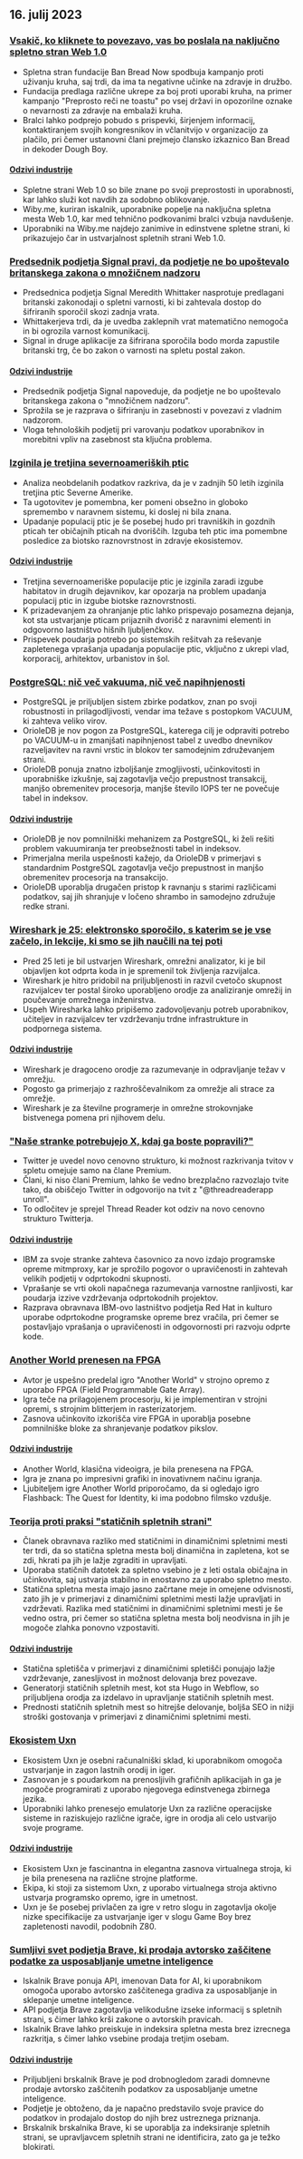 

<CallToAction />

<Steps>

## 16. julij 2023

### [Vsakič, ko kliknete to povezavo, vas bo poslala na naključno spletno stran Web 1.0](https://wiby.me/surprise/)

- Spletna stran fundacije Ban Bread Now spodbuja kampanjo proti uživanju kruha, saj trdi, da ima ta negativne učinke na zdravje in družbo.
- Fundacija predlaga različne ukrepe za boj proti uporabi kruha, na primer kampanjo "Preprosto reči ne toastu" po vsej državi in opozorilne oznake o nevarnosti za zdravje na embalaži kruha.
- Bralci lahko podprejo pobudo s prispevki, širjenjem informacij, kontaktiranjem svojih kongresnikov in včlanitvijo v organizacijo za plačilo, pri čemer ustanovni člani prejmejo člansko izkaznico Ban Bread in dekoder Dough Boy.

#### [Odzivi industrije](http://news.ycombinator.com/item?id=36739920)

- Spletne strani Web 1.0 so bile znane po svoji preprostosti in uporabnosti, kar lahko služi kot navdih za sodobno oblikovanje.
- Wiby.me, kuriran iskalnik, uporabnike popelje na naključna spletna mesta Web 1.0, kar med tehnično podkovanimi bralci vzbuja navdušenje.
- Uporabniki na Wiby.me najdejo zanimive in edinstvene spletne strani, ki prikazujejo čar in ustvarjalnost spletnih strani Web 1.0.

### [Predsednik podjetja Signal pravi, da podjetje ne bo upoštevalo britanskega zakona o množičnem nadzoru](https://fortune.com/2023/07/13/signal-president-mass-surveillance-uk-law/)

- Predsednica podjetja Signal Meredith Whittaker nasprotuje predlagani britanski zakonodaji o spletni varnosti, ki bi zahtevala dostop do šifriranih sporočil skozi zadnja vrata.
- Whittakerjeva trdi, da je uvedba zaklepnih vrat matematično nemogoča in bi ogrozila varnost komunikacij.
- Signal in druge aplikacije za šifrirana sporočila bodo morda zapustile britanski trg, če bo zakon o varnosti na spletu postal zakon.

#### [Odzivi industrije](http://news.ycombinator.com/item?id=36737733)

- Predsednik podjetja Signal napoveduje, da podjetje ne bo upoštevalo britanskega zakona o "množičnem nadzoru".
- Sprožila se je razprava o šifriranju in zasebnosti v povezavi z vladnim nadzorom.
- Vloga tehnoloških podjetij pri varovanju podatkov uporabnikov in morebitni vpliv na zasebnost sta ključna problema.

### [Izginila je tretjina severnoameriških ptic](https://nautil.us/a-third-of-north-americas-birds-have-vanished-340007/)

- Analiza neobdelanih podatkov razkriva, da je v zadnjih 50 letih izginila tretjina ptic Severne Amerike.
- Ta ugotovitev je pomembna, ker pomeni obsežno in globoko spremembo v naravnem sistemu, ki doslej ni bila znana.
- Upadanje populacij ptic je še posebej hudo pri travniških in gozdnih pticah ter običajnih pticah na dvoriščih. Izguba teh ptic ima pomembne posledice za biotsko raznovrstnost in zdravje ekosistemov.

#### [Odzivi industrije](http://news.ycombinator.com/item?id=36741910)

- Tretjina severnoameriške populacije ptic je izginila zaradi izgube habitatov in drugih dejavnikov, kar opozarja na problem upadanja populacij ptic in izgube biotske raznovrstnosti.
- K prizadevanjem za ohranjanje ptic lahko prispevajo posamezna dejanja, kot sta ustvarjanje pticam prijaznih dvorišč z naravnimi elementi in odgovorno lastništvo hišnih ljubljenčkov.
- Prispevek poudarja potrebo po sistemskih rešitvah za reševanje zapletenega vprašanja upadanja populacije ptic, vključno z ukrepi vlad, korporacij, arhitektov, urbanistov in šol.

### [PostgreSQL: nič več vakuuma, nič več napihnjenosti](https://www.orioledata.com/blog/no-more-vacuum-in-postgresql/)

- PostgreSQL je priljubljen sistem zbirke podatkov, znan po svoji robustnosti in prilagodljivosti, vendar ima težave s postopkom VACUUM, ki zahteva veliko virov.
- OrioleDB je nov pogon za PostgreSQL, katerega cilj je odpraviti potrebo po VACUUM-u in zmanjšati napihnjenost tabel z uvedbo dnevnikov razveljavitev na ravni vrstic in blokov ter samodejnim združevanjem strani.
- OrioleDB ponuja znatno izboljšanje zmogljivosti, učinkovitosti in uporabniške izkušnje, saj zagotavlja večjo prepustnost transakcij, manjšo obremenitev procesorja, manjše število IOPS ter ne povečuje tabel in indeksov.

#### [Odzivi industrije](http://news.ycombinator.com/item?id=36740921)

- OrioleDB je nov pomnilniški mehanizem za PostgreSQL, ki želi rešiti problem vakuumiranja ter preobsežnosti tabel in indeksov.
- Primerjalna merila uspešnosti kažejo, da OrioleDB v primerjavi s standardnim PostgreSQL zagotavlja večjo prepustnost in manjšo obremenitev procesorja na transakcijo.
- OrioleDB uporablja drugačen pristop k ravnanju s starimi različicami podatkov, saj jih shranjuje v ločeno shrambo in samodejno združuje redke strani.

### [Wireshark je 25: elektronsko sporočilo, s katerim se je vse začelo, in lekcije, ki smo se jih naučili na tej poti](https://blog.wireshark.org/2023/07/wireshark-is-25/)

- Pred 25 leti je bil ustvarjen Wireshark, omrežni analizator, ki je bil objavljen kot odprta koda in je spremenil tok življenja razvijalca.
- Wireshark je hitro pridobil na priljubljenosti in razvil cvetočo skupnost razvijalcev ter postal široko uporabljeno orodje za analiziranje omrežij in poučevanje omrežnega inženirstva.
- Uspeh Wiresharka lahko pripišemo zadovoljevanju potreb uporabnikov, učiteljev in razvijalcev ter vzdrževanju trdne infrastrukture in podpornega sistema.

#### [Odzivi industrije](http://news.ycombinator.com/item?id=36734214)

- Wireshark je dragoceno orodje za razumevanje in odpravljanje težav v omrežju.
- Pogosto ga primerjajo z razhroščevalnikom za omrežje ali strace za omrežje.
- Wireshark je za številne programerje in omrežne strokovnjake bistvenega pomena pri njihovem delu.

### ["Naše stranke potrebujejo X, kdaj ga boste popravili?"](https://twitter.com/maximilianhils/status/1680193548212228097)

- Twitter je uvedel novo cenovno strukturo, ki možnost razkrivanja tvitov v spletu omejuje samo na člane Premium.
- Člani, ki niso člani Premium, lahko še vedno brezplačno razvozlajo tvite tako, da obiščejo Twitter in odgovorijo na tvit z "@threadreaderapp unroll".
- To odločitev je sprejel Thread Reader kot odziv na novo cenovno strukturo Twitterja.

#### [Odzivi industrije](http://news.ycombinator.com/item?id=36737567)

- IBM za svoje stranke zahteva časovnico za novo izdajo programske opreme mitmproxy, kar je sprožilo pogovor o upravičenosti in zahtevah velikih podjetij v odprtokodni skupnosti.
- Vprašanje se vrti okoli napačnega razumevanja varnostne ranljivosti, kar poudarja izzive vzdrževanja odprtokodnih projektov.
- Razprava obravnava IBM-ovo lastništvo podjetja Red Hat in kulturo uporabe odprtokodne programske opreme brez vračila, pri čemer se postavljajo vprašanja o upravičenosti in odgovornosti pri razvoju odprte kode.

### [Another World prenesen na FPGA](https://github.com/sylefeb/a5k)

- Avtor je uspešno predelal igro "Another World" v strojno opremo z uporabo FPGA (Field Programmable Gate Array).
- Igra teče na prilagojenem procesorju, ki je implementiran v strojni opremi, s strojnim blitterjem in rasterizatorjem.
- Zasnova učinkovito izkorišča vire FPGA in uporablja posebne pomnilniške bloke za shranjevanje podatkov pikslov.

#### [Odzivi industrije](http://news.ycombinator.com/item?id=36738347)

- Another World, klasična videoigra, je bila prenesena na FPGA.
- Igra je znana po impresivni grafiki in inovativnem načinu igranja.
- Ljubiteljem igre Another World priporočamo, da si ogledajo igro Flashback: The Quest for Identity, ki ima podobno filmsko vzdušje.

### [Teorija proti praksi "statičnih spletnih strani"](https://utcc.utoronto.ca/~cks/space/blog/web/StaticWebsiteTheoryPractice)

- Članek obravnava razliko med statičnimi in dinamičnimi spletnimi mesti ter trdi, da so statična spletna mesta bolj dinamična in zapletena, kot se zdi, hkrati pa jih je lažje zgraditi in upravljati.
- Uporaba statičnih datotek za spletno vsebino je z leti ostala običajna in učinkovita, saj ustvarja stabilno in enostavno za uporabo spletno mesto.
- Statična spletna mesta imajo jasno začrtane meje in omejene odvisnosti, zato jih je v primerjavi z dinamičnimi spletnimi mesti lažje upravljati in vzdrževati. Razlika med statičnimi in dinamičnimi spletnimi mesti je še vedno ostra, pri čemer so statična spletna mesta bolj neodvisna in jih je mogoče zlahka ponovno vzpostaviti.

#### [Odzivi industrije](http://news.ycombinator.com/item?id=36734423)

- Statična spletišča v primerjavi z dinamičnimi spletišči ponujajo lažje vzdrževanje, zanesljivost in možnost delovanja brez povezave.
- Generatorji statičnih spletnih mest, kot sta Hugo in Webflow, so priljubljena orodja za izdelavo in upravljanje statičnih spletnih mest.
- Prednosti statičnih spletnih mest so hitrejše delovanje, boljša SEO in nižji stroški gostovanja v primerjavi z dinamičnimi spletnimi mesti.

### [Ekosistem Uxn](https://100r.co/site/uxn.html)

- Ekosistem Uxn je osebni računalniški sklad, ki uporabnikom omogoča ustvarjanje in zagon lastnih orodij in iger.
- Zasnovan je s poudarkom na prenosljivih grafičnih aplikacijah in ga je mogoče programirati z uporabo njegovega edinstvenega zbirnega jezika.
- Uporabniki lahko prenesejo emulatorje Uxn za različne operacijske sisteme in raziskujejo različne igrače, igre in orodja ali celo ustvarijo svoje programe.

#### [Odzivi industrije](http://news.ycombinator.com/item?id=36734445)

- Ekosistem Uxn je fascinantna in elegantna zasnova virtualnega stroja, ki je bila prenesena na različne strojne platforme.
- Ekipa, ki stoji za sistemom Uxn, z uporabo virtualnega stroja aktivno ustvarja programsko opremo, igre in umetnost.
- Uxn je še posebej privlačen za igre v retro slogu in zagotavlja okolje nizke specifikacije za ustvarjanje iger v slogu Game Boy brez zapletenosti navodil, podobnih Z80.

### [Sumljivi svet podjetja Brave, ki prodaja avtorsko zaščitene podatke za usposabljanje umetne inteligence](https://stackdiary.com/brave-selling-copyrighted-data-for-ai-training/)

- Iskalnik Brave ponuja API, imenovan Data for AI, ki uporabnikom omogoča uporabo avtorsko zaščitenega gradiva za usposabljanje in sklepanje umetne inteligence.
- API podjetja Brave zagotavlja velikodušne izseke informacij s spletnih strani, s čimer lahko krši zakone o avtorskih pravicah.
- Iskalnik Brave lahko preiskuje in indeksira spletna mesta brez izrecnega razkritja, s čimer lahko vsebine prodaja tretjim osebam.

#### [Odzivi industrije](http://news.ycombinator.com/item?id=36735777)

- Priljubljeni brskalnik Brave je pod drobnogledom zaradi domnevne prodaje avtorsko zaščitenih podatkov za usposabljanje umetne inteligence.
- Podjetje je obtoženo, da je napačno predstavilo svoje pravice do podatkov in prodajalo dostop do njih brez ustreznega priznanja.
- Brskalnik brskalnika Brave, ki se uporablja za indeksiranje spletnih strani, se upravljavcem spletnih strani ne identificira, zato ga je težko blokirati.

</Steps>
